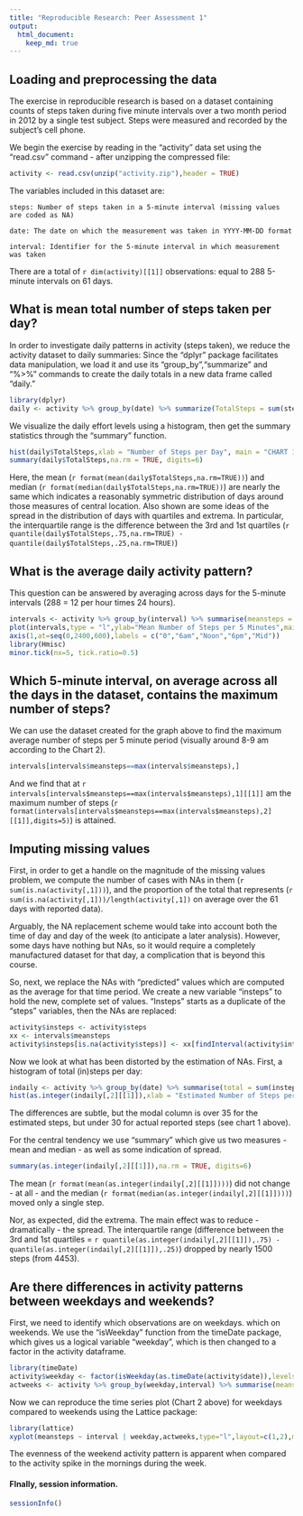 ```yaml
---
title: "Reproducible Research: Peer Assessment 1"
output: 
  html_document:
    keep_md: true
---
```



## Loading and preprocessing the data
  The exercise in reproducible research is based on a dataset containing counts of steps taken during five minute intervals over a two month period in 2012 by a single test subject. Steps were measured and recorded by the subject's cell phone.
  
  We begin the exercise by reading in the "activity" data set using the "read.csv" command - after unzipping the compressed file:

```r
activity <- read.csv(unzip("activity.zip"),header = TRUE)
```
The variables included in this dataset are:

    steps: Number of steps taken in a 5-minute interval (missing values are coded as NA)

    date: The date on which the measurement was taken in YYYY-MM-DD format

    interval: Identifier for the 5-minute interval in which measurement was taken

There are a total of `r dim(activity)[[1]]` observations: equal to 288 5-minute intervals on 61 days.


## What is mean total number of steps taken per day?

In order to investigate daily patterns in activity (steps taken), we reduce the activity dataset to daily summaries:
Since the "dplyr" package facilitates data manipulation, we load it and use its "group_by","summarize" and "%>%"
commands to create the daily totals in a new data frame called "daily."

```r
library(dplyr)
daily <- activity %>% group_by(date) %>% summarize(TotalSteps = sum(steps))
```

We visualize the daily effort levels using a histogram, then get the summary statistics through the "summary" function.

```r
hist(daily$TotalSteps,xlab = "Number of Steps per Day", main = "CHART 1: Histogram of Steps per Day")
summary(daily$TotalSteps,na.rm = TRUE, digits=6)
```

Here, the mean (`r format(mean(daily$TotalSteps,na.rm=TRUE))`) and median (`r format(median(daily$TotalSteps,na.rm=TRUE))`) are nearly the same which indicates a reasonably symmetric distribution of days around those measures of central location. Also shown are some ideas of the spread in the distribution of days with quartiles and extrema.  In particular, the interquartile range is the  difference between the 3rd and 1st quartiles (`r quantile(daily$TotalSteps,.75,na.rm=TRUE) - quantile(daily$TotalSteps,.25,na.rm=TRUE)`)
 

## What is the average daily activity pattern?

This question can be answered by averaging across days for the 5-minute intervals (288 = 12 per hour times 24 hours).

```r
intervals <- activity %>% group_by(interval) %>% summarise(meansteps = mean(steps,na.rm=TRUE))
plot(intervals,type = "l",ylab="Mean Number of Steps per 5 Minutes",main="CHART 2: Daily Activity Pattern",xlab="Five Minute Intervals",xaxt = "n")
axis(1,at=seq(0,2400,600),labels = c("0","6am","Noon","6pm","Mid"))
library(Hmisc)
minor.tick(nx=5, tick.ratio=0.5)
```

## Which 5-minute interval, on average across all the days in the dataset, contains the maximum number of steps?
We can use the dataset created for the graph above to find the maximum average number of steps per 5 minute period (visually around 8-9 am according to the Chart 2).

```r
intervals[intervals$meansteps==max(intervals$meansteps),]
```

And we find that at `r intervals[intervals$meansteps==max(intervals$meansteps),1][[1]]` am the maximum number of steps (`r format(intervals[intervals$meansteps==max(intervals$meansteps),2][[1]],digits=5)`) is attained.

## Imputing missing values

First, in order to get a handle on the magnitude of the missing values problem, we compute the number of cases with NAs in them (`r sum(is.na(activity[,1]))`), and the proportion of the total that represents (`r sum(is.na(activity[,1]))/length(activity[,1])` on average over the 61 days with reported data).

Arguably, the NA replacement scheme would take into account both the time of day and day of the week (to anticipate a later analysis). However, some days have nothing but NAs, so it would require a completely manufactured dataset for that day, a complication that is beyond this course. 

So, next, we replace the NAs with "predicted" values which are computed as the average for that time period. We create a new variable "insteps" to hold the new, complete set of values.  "Insteps" starts as a duplicate of the "steps" variables, then the NAs are replaced:

```r
activity$insteps <- activity$steps
xx <- intervals$meansteps
activity$insteps[is.na(activity$steps)] <- xx[findInterval(activity$interval[is.na(activity$steps)],intervals$interval)]
```

Now we look at what has been distorted by the estimation of NAs. First, a histogram of total (in)steps per day:

```r
indaily <- activity %>% group_by(date) %>% summarise(total = sum(insteps))
hist(as.integer(indaily[,2][[1]]),xlab = "Estimated Number of Steps per Day", main = "CHART 3: Histogram of Steps per Day")
```

The differences are subtle, but the modal column is over 35 for the estimated steps, but under 30 for actual reported steps (see chart 1 above).

For the central tendency we use "summary" which give us two measures - mean and median - as well as some indication of spread.

```r
summary(as.integer(indaily[,2][[1]]),na.rm = TRUE, digits=6)
```

The mean (`r format(mean(as.integer(indaily[,2][[1]])))`) did not change - at all - and the median (`r format(median(as.integer(indaily[,2][[1]])))`) moved only a single step. 

Nor, as expected, did the extrema.  The main effect was to reduce - dramatically - the spread. The interquartile range (difference between the 3rd and 1st quartiles = `r quantile(as.integer(indaily[,2][[1]]),.75) - quantile(as.integer(indaily[,2][[1]]),.25)`) dropped by nearly 1500 steps (from 4453).

## Are there differences in activity patterns between weekdays and weekends?

First, we need to identify which observations are on weekdays. which on weekends. We use the "isWeekday" function from the timeDate package, which gives us a logical variable "weekday", which is then changed to a factor in the activity dataframe.


```r
library(timeDate)
activity$weekday <- factor(isWeekday(as.timeDate(activity$date)),levels=c("TRUE","FALSE"),labels=c("Weekdays","Weekends"))
actweeks <- activity %>% group_by(weekday,interval) %>% summarise(meansteps = mean(insteps))
```

Now we can reproduce the time series plot (Chart 2 above) for weekdays compared to weekends using the Lattice package:

```r
library(lattice)
xyplot(meansteps ~ interval | weekday,actweeks,type="l",layout=c(1,2),main = "CHART 4: Comparison of Weekday vs Weekend Activity Levels")
```

The evenness of the weekend activity pattern is apparent when compared to the activity spike in the mornings during the week.

#### FInally, session information.

```r
sessionInfo()
```